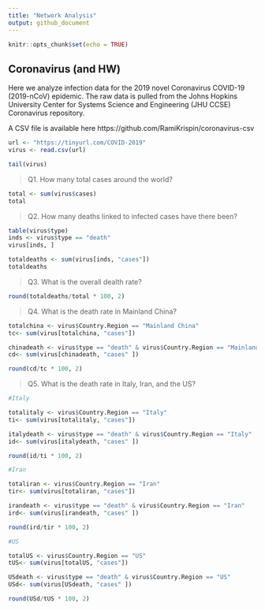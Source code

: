 ```yaml
---
title: "Network Analysis"
output: github_document
---
```


```r
knitr::opts_chunk$set(echo = TRUE)
```

## Coronavirus (and HW)

Here we analyze infection data for the 2019 novel Coronavirus COVID-19 (2019-nCoV) epidemic. The raw data is pulled from the Johns Hopkins University Center for Systems Science and Engineering (JHU CCSE) Coronavirus repository.

A CSV file is available here https://github.com/RamiKrispin/coronavirus-csv

```r
url <- "https://tinyurl.com/COVID-2019"
virus <- read.csv(url)

tail(virus)
```

> Q1. How many total cases around the world?

```r
total <- sum(virus$cases)
total
```

> Q2. How many deaths linked to infected cases have there been?

```r
table(virus$type)
inds <- virus$type == "death"
virus[inds, ]
```

```r
totaldeaths <- sum(virus[inds, "cases"])
totaldeaths
```


> Q3. What is the overall dealth rate?

```r
round(totaldeaths/total * 100, 2)
```


> Q4. What is the death rate in Mainland China?

```r
totalchina <- virus$Country.Region == "Mainland China"
tc<- sum(virus[totalchina, "cases"])

chinadeath <- virus$type == "death" & virus$Country.Region == "Mainland China"
cd<- sum(virus[chinadeath, "cases" ])

round(cd/tc * 100, 2)

```


> Q5. What is the death rate in Italy, Iran, and the US?

```r
#Italy

totalitaly <- virus$Country.Region == "Italy"
ti<- sum(virus[totalitaly, "cases"])

italydeath <- virus$type == "death" & virus$Country.Region == "Italy"
id<- sum(virus[italydeath, "cases" ])

round(id/ti * 100, 2)
```

```r
#Iran

totaliran <- virus$Country.Region == "Iran"
tir<- sum(virus[totaliran, "cases"])

irandeath <- virus$type == "death" & virus$Country.Region == "Iran"
ird<- sum(virus[irandeath, "cases" ])

round(ird/tir * 100, 2)
```

```r
#US

totalUS <- virus$Country.Region == "US"
tUS<- sum(virus[totalUS, "cases"])

USdeath <- virus$type == "death" & virus$Country.Region == "US"
USd<- sum(virus[USdeath, "cases" ])

round(USd/tUS * 100, 2)

```















